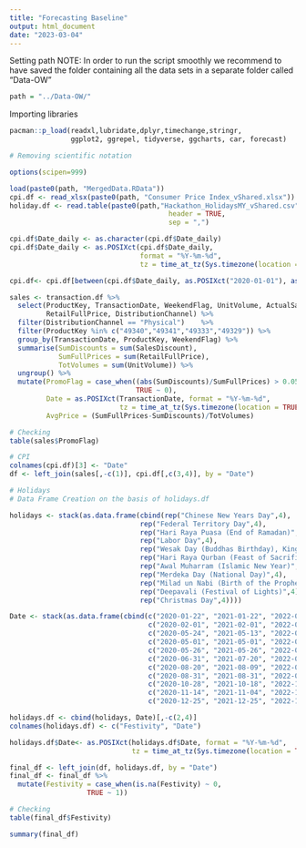 ```yaml
---
title: "Forecasting Baseline"
output: html_document
date: "2023-03-04"
---
```

Setting path
NOTE: In order to run the script smoothly we recommend to have saved the folder
containing all the data sets in a separate folder called "Data-OW"

```r
path = "../Data-OW/"
```

Importing libraries
```r
pacman::p_load(readxl,lubridate,dplyr,timechange,stringr, 
               ggplot2, ggrepel, tidyverse, ggcharts, car, forecast)

# Removing scientific notation

options(scipen=999)
```

```r

load(paste0(path, "MergedData.RData"))
cpi.df <- read_xlsx(paste0(path, "Consumer Price Index_vShared.xlsx"))
holiday.df <- read.table(paste0(path,"Hackathon_HolidaysMY_vShared.csv"), 
                                       header = TRUE,
                                       sep = ",")

```

```r

cpi.df$Date_daily <- as.character(cpi.df$Date_daily)
cpi.df$Date_daily <- as.POSIXct(cpi.df$Date_daily, 
                                format = "%Y-%m-%d",
                                tz = time_at_tz(Sys.timezone(location = TRUE)))

cpi.df<- cpi.df[between(cpi.df$Date_daily, as.POSIXct("2020-01-01"), as.POSIXct("2022-12-31")),]
```

```r
sales <- transaction.df %>% 
  select(ProductKey, TransactionDate, WeekendFlag, UnitVolume, ActualSales, SalesDiscount,
         RetailFullPrice, DistributionChannel) %>% 
  filter(DistributionChannel == "Physical")    %>% 
  filter(ProductKey %in% c("49340","49341","49333","49329")) %>% 
  group_by(TransactionDate, ProductKey, WeekendFlag) %>% 
  summarise(SumDiscounts = sum(SalesDiscount),
            SumFullPrices = sum(RetailFullPrice),
            TotVolumes = sum(UnitVolume)) %>% 
  ungroup() %>% 
  mutate(PromoFlag = case_when((abs(SumDiscounts)/SumFullPrices) > 0.05 ~ 1,
                               TRUE ~ 0),
         Date = as.POSIXct(TransactionDate, format = "%Y-%m-%d",  
                           tz = time_at_tz(Sys.timezone(location = TRUE))),
         AvgPrice = (SumFullPrices-SumDiscounts)/TotVolumes)

# Checking 
table(sales$PromoFlag)

```
```r

# CPI
colnames(cpi.df)[3] <- "Date"
df <- left_join(sales[,-c(1)], cpi.df[,c(3,4)], by = "Date")

# Holidays
# Data Frame Creation on the basis of holidays.df

holidays <- stack(as.data.frame(cbind(rep("Chinese New Years Day",4),
                                rep("Federal Territory Day",4),
                                rep("Hari Raya Puasa (End of Ramadan)",4),
                                rep("Labor Day",4),
                                rep("Wesak Day (Buddhas Birthday), Kings Birthday",4),
                                rep("Hari Raya Qurban (Feast of Sacrifice)",4),
                                rep("Awal Muharram (Islamic New Year)",4),
                                rep("Merdeka Day (National Day)",4),
                                rep("Milad un Nabi (Birth of the Prophet Muhammad)",4),
                                rep("Deepavali (Festival of Lights)",4),
                                rep("Christmas Day",4))))

Date <- stack(as.data.frame(cbind(c("2020-01-22", "2021-01-22", "2022-01-22", "2023-01-22"),
                                  c("2020-02-01", "2021-02-01", "2022-02-01", "2023-02-01"),
                                  c("2020-05-24", "2021-05-13", "2022-05-02", "2023-04-22"),
                                  c("2020-05-01", "2021-05-01", "2022-05-01", "2023-05-01"),
                                  c("2020-05-26", "2021-05-26", "2022-05-26", "2023-05-26"),
                                  c("2020-06-31", "2021-07-20", "2022-07-10", "2023-06-29"),
                                  c("2020-08-20", "2021-08-09", "2022-06-30", "2023-07-19"),
                                  c("2020-08-31", "2021-08-31", "2022-08-31", "2023-08-31"),
                                  c("2020-10-28", "2021-10-18", "2022-10-07", "2023-09-26"),
                                  c("2020-11-14", "2021-11-04", "2022-10-24", "2023-10-12"),
                                  c("2020-12-25", "2021-12-25", "2022-12-25", "2023-12-25"))))

holidays.df <- cbind(holidays, Date)[,-c(2,4)]
colnames(holidays.df) <- c("Festivity", "Date")

holidays.df$Date<- as.POSIXct(holidays.df$Date, format = "%Y-%m-%d",  
                              tz = time_at_tz(Sys.timezone(location = TRUE)))

final_df <- left_join(df, holidays.df, by = "Date")
final_df <- final_df %>% 
  mutate(Festivity = case_when(is.na(Festivity) ~ 0,
                   TRUE ~ 1))

# Checking
table(final_df$Festivity)
```
```r
summary(final_df)
```


